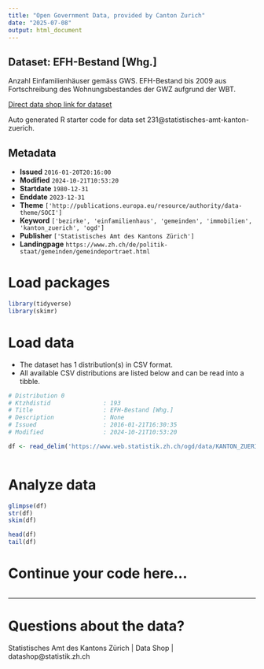 ```yaml
---
title: "Open Government Data, provided by Canton Zurich"
date: "2025-07-08"
output: html_document
---
```


## Dataset: EFH-Bestand [Whg.]

Anzahl Einfamilienhäuser gemäss GWS. EFH-Bestand bis 2009 aus Fortschreibung des Wohnungsbestandes der GWZ aufgrund der WBT.

[Direct data shop link for dataset](https://www.zh.ch/de/politik-staat/statistik-daten/datenkatalog.html#/datasets/231@statistisches-amt-kanton-zuerich)

Auto generated R starter code for data set 231@statistisches-amt-kanton-zuerich.

## Metadata

- **Issued** `2016-01-20T20:16:00`
- **Modified** `2024-10-21T10:53:20`
- **Startdate** `1980-12-31`
- **Enddate** `2023-12-31`
- **Theme** `['http://publications.europa.eu/resource/authority/data-theme/SOCI']`
- **Keyword** `['bezirke', 'einfamilienhaus', 'gemeinden', 'immobilien', 'kanton_zuerich', 'ogd']`
- **Publisher** `['Statistisches Amt des Kantons Zürich']`
- **Landingpage** `https://www.zh.ch/de/politik-staat/gemeinden/gemeindeportraet.html`


# Load packages

```r

library(tidyverse)
library(skimr)

```

# Load data

-   The dataset has 1 distribution(s) in CSV format.
-   All available CSV distributions are listed below and can be read into a tibble.

```r

# Distribution 0
# Ktzhdistid               : 193
# Title                    : EFH-Bestand [Whg.]
# Description              : None
# Issued                   : 2016-01-21T16:30:35
# Modified                 : 2024-10-21T10:53:20

df <- read_delim('https://www.web.statistik.zh.ch/ogd/data/KANTON_ZUERICH_379.csv')



```

# Analyze data

```r

glimpse(df)
str(df)
skim(df)

head(df)
tail(df)

```

# Continue your code here...

```r

```

------------------------------------------------------------------------

# Questions about the data?

Statistisches Amt des Kantons Zürich | Data Shop | datashop@statistik.zh.ch
